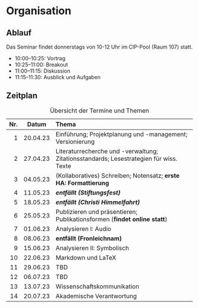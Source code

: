 # Organisation {.unnumbered}

## Ablauf

Das Seminar findet donnerstags von 10-12 Uhr im CIP-Pool (Raum 107) statt.

* 10:00--10:25: Vortrag
* 10:25--11:00: Breakout
* 11:00--11:15: Diskussion
* 11:15--11:30: Ausblick und Aufgaben

## Zeitplan

| Nr. | Datum    | Thema                                                                                  |
|----:|----------|:---------------------------------------------------------------------------------------|
| 1   | 20.04.23 | Einführung; Projektplanung und -management; Versionierung                              |
| 2   | 27.04.23 | Literaturrecherche und -verwaltung; Zitationsstandards; Lesestrategien für wiss. Texte |
| 3   | 04.05.23 | (Kollaboratives) Schreiben; Notensatz; **erste HA: Formattierung**                     |
| 4   | 11.05.23 | **_entfällt (Stiftungsfest)_**                                                         |
| 5   | 18.05.23 | **_entfällt (Christi Himmelfahrt)_**                                                   |
| 6   | 25.05.23 | Publizieren und präsentieren; Publikationsformen (**findet online statt**)             |
| 7   | 01.06.23 | Analysieren I: Audio                                                                   |
| 8   | 08.06.23 | **entfällt (Fronleichnam)**                                                            |
| 9   | 15.06.23 | Analysieren II: Symbolisch                                                             |
| 10  | 22.06.23 | Markdown und LaTeX                                                                     |
| 11  | 29.06.23 | TBD                                                                                    |
| 12  | 06.07.23 | TBD                                                                                    |
| 13  | 13.07.23 | Wissenschaftskommunikation                                                             |
| 14  | 20.07.23 | Akademische Verantwortung                                                              |


: Übersicht der Termine und Themen

